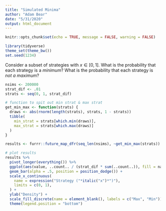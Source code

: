```yaml
---
title: "Simulated Minima"
author: "Adam Bear"
date: "5/31/2020"
output: html_document
---
```

 
```r
knitr::opts_chunk$set(echo = TRUE, message = FALSE, warning = FALSE)

library(tidyverse)
theme_set(theme_bw())
set.seed(1234)
```

Consider a subset of strategies with $x \in [0, 1]$. What is the probability that each strategy is a *minimum*? What is the probability that each strategy is *not a maximum*? 

```r
nsims <- 200000
strat_dif <- .01
strats <- seq(0, 1, strat_dif)

# function to spit out min strat & max strat
get_min_max <- function(strats) {
  draws <- abs(rnorm(length(strats), strats, 1 - strats))
  tibble(
    min_strat = strats[which.min(draws)], 
    max_strat = strats[which.max(draws)]
  )
}

results <- furrr::future_map_dfr(seq_len(nsims), ~get_min_max(strats))

# plot results 
results %>% 
  pivot_longer(everything()) %>% 
  ggplot(aes(value, ..count.. / (strat_dif * sum(..count..)), fill = name)) +
  geom_bar(alpha = .5, position = position_dodge()) +
  scale_x_continuous(
    name = expression("Strategy ("*italic("x")*")"),
    limits = c(0, 1),
  ) + 
  ylab("Density") +
  scale_fill_discrete(name = element_blank(), labels = c("Max", "Min")) +
  theme(legend.position = "bottom")
```


